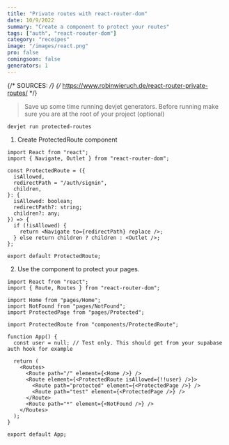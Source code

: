 ```yaml
---
title: "Private routes with react-router-dom"
date: 10/9/2022
summary: "Create a component to protect your routes"
tags: ["auth", "react-roouter-dom"]
category: "receipes"
image: "/images/react.png"
pro: false
comingsoon: false
generators: 1
---
```


{/*  SOURCES:  */}
{/*  https://www.robinwieruch.de/react-router-private-routes/  */}

> Save up some time running devjet generators. Before running make sure you are at the root of your project (optional)

```sh:generators
devjet run protected-routes
```


1. Create ProtectedRoute component

```tsx:src/components/ProtectedRoute.tsx
import React from "react";
import { Navigate, Outlet } from "react-router-dom";

const ProtectedRoute = ({
  isAllowed,
  redirectPath = "/auth/signin",
  children,
}: {
  isAllowed: boolean;
  redirectPath?: string;
  children?: any;
}) => {
  if (!isAllowed) {
    return <Navigate to={redirectPath} replace />;
  } else return children ? children : <Outlet />;
};

export default ProtectedRoute;
```

2. Use the component to protect your pages. 

```tsx:src/App.tsx {8,16,17,18,19}
import React from "react";
import { Route, Routes } from "react-router-dom";

import Home from "pages/Home";
import NotFound from "pages/NotFound";
import ProtectedPage from "pages/Protected";

import ProtectedRoute from "components/ProtectedRoute";

function App() {
  const user = null; // Test only. This should get from your supabase auth hook for example

  return (
    <Routes>
      <Route path="/" element={<Home />} />
      <Route element={<ProtectedRoute isAllowed={!!user} />}>
        <Route path="protected" element={<ProtectedPage />} />
        <Route path="test" element={<ProtectedPage />} />
      </Route>
      <Route path="*" element={<NotFound />} />
    </Routes>
  );
}

export default App;
```

